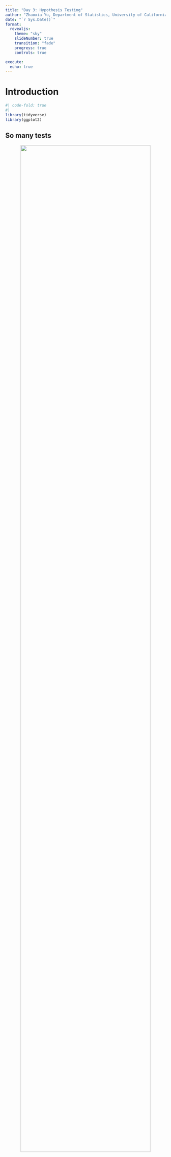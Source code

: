 ```yaml
---
title: "Day 3: Hypothesis Testing"
author: "Zhaoxia Yu, Department of Statistics, University of California, Irvine"
date: "`r Sys.Date()`"
format: 
  revealjs:
    theme: "sky"
    slideNumber: true
    transition: "fade"
    progress: true
    controls: true

execute:
  echo: true
---
```


# Introduction

```r
#| code-fold: true
#| 
library(tidyverse)
library(ggplot2)
```

## So many tests

::: {style="text-align: center;"}
![](images/clipboard-1167207519.png){height="90%"}
:::

## Read Data

```r
#| code-fold: true

alzheimer_data <- read.csv('data/alzheimer_data.csv') %>% 
  select(id, diagnosis, age, educ, female, height, weight, lhippo, rhippo) %>% 
  mutate(diagnosis = as.factor(diagnosis), female = as.factor(female))


alzheimer_healthy <- read.csv('data/alzheimer_data.csv') %>% 
  select(id, diagnosis, age, educ, female, height, weight, lhippo, rhippo) %>% 
  mutate(diagnosis = as.factor(diagnosis), female = as.factor(female)) %>% filter(diagnosis==0)
```

## Hypothesis

-   A **hypothesis** is a statement about one or more random variables or their associated parameters

-   A Hypothesis a testable statement; we test it based on sample data.

-   Research questions can often be formulated in to hypotheses. Examples

    -   Are students who play musical instruments more likely to have higher GPAs than students who do not play musical instruments?

    -   Do people who exercise regularly have lower blood pressure than those who do not exercise regularly?

## TYPES OF HYPOTHESES:

**Null Hypothesis** ($H_0$)

-   **Definition**: A statement is often about no effect or no difference, or nothing of interest.

-   **Purpose**: Serves as the default or starting assumption.

**Alternative Hypothesis** ($H_a$) or $H_1$)

-   **Definition**: A statement is often about an effect or a difference.

-   **Purpose**: Represents what we are trying to find evidence for.

## HYPOTHESIS TESTING

-   To determine whether to reject the null hypothesis, we measure the empirical support provided by the observed data against the null hypothesis using some statistics.

-   We use statistics, known as test statistics, to evaluate our hypotheses.

-   A statistic is considered a **test statistic** if its sampling distribution under the null hypothesis is completely known (either exactly or approximately).

-   The distribution of test statistics under the null hypothesis is referred to as the **null distribution**.

# LIST OF QUESTIONS / EXAMPLES

## A LIST OF QUESTIONS

::: {style="font-size: 75%;"}
-   Is the mean left hippocampus volume of healthy adults 3cm$^3$?

-   Is the proportion of healthy adults with a \>3cm$^3$ right hippocampus 50%?

-   Does healthy men and women have the same mean left hippocampus volume?

-   Is human’s left hippocampus volume the same as the right hippocampus volume?

-   Is having a greater right vs left hippocampus associated with gender?

-   Is hippocampus volume correlated with age in healthy adults?

-   Does left hippocampus volume differ across diagnosis groups?
:::

# Example 1

## Example 1

::: {style="font-size: 75%;"}
-   **Research Question**: Is the mean left hippocampus volume of healthy adults greater than 3cm$^3$?

-   **Null Hypothesis**: The mean left hippocampus volume of healthy adults is 3cm$^3$.

-   **Alternative Hypothesis**: The mean left hippocampus volume of healthy adults is different from 3cm3

$$H_0:μ=3 \mbox{ vs } H_1: μ\not=3$$

-   Calculate the sample mean. What does the sample mean tell you? Should you reject $H_0$ based on the result?
:::

```r
#| code-fold: true
mean(alzheimer_healthy$lhippo)
```

## Example 1

-   If the true distribution is $N(3,\sigma^2)$, we have $\bar X\sim N(3, \sigma^2/n)$. Further, $\frac{\bar X - 3}{\sigma/\sqrt{n}}\sim N(0,1)$

-   Because $\sigma$ is unknown, we replace it with the $s$, the sample SD, leading to a test statistic $$T=\frac{\bar X - 3}{s/\sqrt{n}}\overset{H_0}\sim t_{n-1}$$

-   The “$H_0$” above “\sim\$" indicates this is the null distribution of the test statistic $T$, i.e., the distribution when $H_0$ is true.

## Example 1

-   We say T is a statistic because it can be computed once we have data and its distribution is known under $H_0$.

-   In this example, the null distribution is $t_{1534−1}$ , very similar to $N(0,1)$, only slightly more spread out.

-   Calculate the test statistics

```r
#| code-fold: true
n=length(alzheimer_healthy$lhippo)
(mean(alzheimer_healthy$lhippo)-3)/ (sd(alzheimer_healthy$lhippo)/sqrt(n))
```

-   Is this value surprising if $H_0$ is true? Why?

## Example 1

-   The null distribution is used as the reference to examine when the observed test statistic is surprising, in the direction of $H_1$.

-   The p-value is defined as probability of observing a value that is as extreme as or more so in the direction of $H_1$.

-   In this example, $H_1: \mu\not=3$, i.e., both directions are considered extreme.

::: {style="text-align: center;"}
![](images/clipboard-888276776.png){width="40%"}
:::

## Step-by-Step for One-sample T-test

```r
#| code-fold: true
#probability of greater than 17.72495
print("probability of greater than 17.72495")
pt(17.72495, df=n-1, lower.tail=F)

#probability of less than -17.72495
print("probability of less than -17.72495")
pt(-17.72495, df=n-1, lower.tail=T)

#p-value
print("p-value")
pt(17.72495, df=n-1, lower.tail=F)+pt(-17.72495, df=n-1, lower.tail=T)
```

## Use t.test

We don’t have to the calculation manually. We can run a one-sample t-test using `t.test`

```r
#| code-fold: true

#the default test is two-tailed/sided
t.test(alzheimer_healthy$lhippo, mu=3)  
```

# EXAMPLE 1 L: LEFT-TAILED

-   Suppose we consider $H_0: \mu=3 \mbox{ vs } H_1: \mu < 3$.
-   Then p-value should be calculated to reflect the direction of $H_1$.

::: {style="text-align: center;"}
![](images/clipboard-1191121346.png){height="20%"}
:::

```r
#| code-fold: true
#use the CDF of t to compute p-value
pt(17.72495, df=n-1, lower.tail=T)

#use t-test
t.test(alzheimer_healthy$lhippo, mu=3, alternative = "less")  
```

# EXAMPLE 1 R: RIGHT-TAILED

-   Suppose we consider $H_0: \mu=3 \mbox{ vs } H_1: \mu>3$.

-   Again, p-value should be calculated to reflect the direction of $H_1$.

::: {style="text-align: center;"}
![](images/clipboard-4027981191.png){width="30%"}
:::

```r
#| code-fold: true
#use the CDF of t to compute p-value
pt(17.72495, df=n-1, lower.tail=F)
#use t-test
t.test(alzheimer_healthy$lhippo, mu=3, alternative = "greater")  
```

## EXAMPLE 1: SUMMARY

We have presented **one-sample t-test**.

::: {style="text-align: center;"}
![](images/clipboard-2496702990.png){width="80%"}
:::

# Example 2

## Example 2
- **Research Question**: Is the proportion of healthy adults with a >3cm$^3$ right hippocampus 50%?

- **Null Hypothesis**: The proportion of healthy adults with a >3cm$^3$
 right hippocampus is 50%.

- **Alternative Hypothesis**: The proportion of healthy adults with a >3cm$^3$ right hippocampus is greater than 50%.

$$H_0: p=0.5 \mbox{ vs } p>0.5 $$

- Method: **one-sample proportion z-test** (one-tailed/sided, right-tailed)


## Example 2

::: {style="font-size: 75%;"}
- To construct a test statistic for one-sample proportion test, we 

1. calculate the sample proportion, denoted by $\hat p$.

2. calculate its standard error, which equals $\hat p (1-\hat p)/\sqrt{n}$ .

3. obtain a standardized test statistics

$$\frac{\hat p - p_0}{\sqrt{\hat p (1-\hat p)/n}}$$

where $p_0$ is the hypothetical value specified in $H_0:p=p_0$.

4. compare to the $N(0,1)$, which is the approximate null distribution of the test statistic.
:::

## Example 2
```r
#| code-fold: true
phat=mean(alzheimer_healthy$lhippo>3 )
phat

phat.se=sqrt(phat*(1-phat)/n)
phat.se

(phat-0.5)/phat.se

#p-value
pnorm((phat-0.5)/phat.se, lower.tail = F)
```


# EXAMPLE 3

## Example 3
- **Research Question**: Does healthy men and women have the same mean left hippocampus volume?

- **Null Hypothesis**: Healthy men and women have the same mean left hippocampus volume.

- **Alternative Hypothesis**: Healthy men and women have different mean left hippocampus volume.

$$H_0: \mu_f = \mu_m \mbox{ vs } H_1: \mu_f \not= \mu_m$$

- Method: **two-sample t-test**, which compares the mean of two populations

## Example 3
- The way to construct a two-sample t-test statistic is similar to that for one-sample t-test.

1. Calculate the difference in the sample means between two groups
2. Calculate the standard error of the difference in sample means
3. Standardize it to construct a test statistic
4. Compare this two-sample t.test to the reference/null distribution, which is a t-distribution


## EXAMPLE 3
- One complication: whether to assume the two populations have the same variance
  - The results of the two versions might be slightly different
  - the default in R is unequal variance

## EXAMPEL 3
We will present the result of two-sided test. If desired, we can also perform one-sided tests.

```r
#| code-fold: true
t.test(alzheimer_healthy$lhippo[alzheimer_healthy$female==0], alzheimer_healthy$lhippo[alzheimer_healthy$female==1])

t.test(alzheimer_healthy$lhippo ~ alzheimer_healthy$female)
```
  
  
#  EXAMPLE 4
## EXAMPLE 4
- **Research Question**: Is human’s left hippocampus volume the same as the right hippocampus volume?

- **Null Hypothesis**: Human’s left hippocampus volume is the same as the right hippocampus volume.

- **Alternative Hypothesis**: Human’s left hippocampus volume is not the same as the right hippocampus volume.

$$H_0: \mu_L = \mu_R \mbox{ vs } \mu_L \not= \mu_R$$

- Method: **paired t-test**

## Example 4
- It is attempting to perform a two-sample t-test
- However, one fundamental assumption in the two-sample problem is that the two samples should be independent, such as the female group vs the male group. 
- Here we are looking at two features (left vs right hippocampus) of the same subjects. The correct test is 
- **paired t-test**, which equivalent to perform a one-sample t-test using the differences


## Example 4
```r
#| code-fold: true
t.test(alzheimer_data$rhippo, alzheimer_data$lhippo, paired = T)

#equivalently, 
t.test(alzheimer_data$rhippo- alzheimer_data$lhippo)
```

# Example 5

## Example 5

- **Research Question**: Is having a greater right vs left hippocampus associated with gender in healthy adults?

- This is category variable vs category variable problem

- Method: **chi-squared test**

```r
#| code-fold: true

table(alzheimer_data$rhippo>alzheimer_data$lhippo,
      alzheimer_data$female)

chisq.test(table(alzheimer_data$rhippo>alzheimer_data$lhippo,
      alzheimer_data$female))
```


# Example 6

## Example 6
- **Research Question**: Is hippocampus volume correlated with age in healthy adults?

- **Null Hypothesis**: hippocampus volume and age are not correlated.
- **Alternative Hypothesis**: hippocampus volume and age are not correlated.

$$H_0: \rho=0 \mbox{ vs } H_1: \rho\not=0$$

- Method: correlation test, more general, linear regression.

## Example 6: Visualization
```r
#| code-fold: true
#| fig-align: center

alzheimer_healthy$hippo = (alzheimer_healthy$lhippo+alzheimer_healthy$rhippo)/2

plot(alzheimer_healthy$age, alzheimer_healthy$hippo)
```
Discussion: is there a linear trend? are there regions of concerns? 


## Example 6
```r
#| code-fold: true

cor.test(alzheimer_healthy$age, alzheimer_healthy$hippo)

#alternatively, we can use linear regression
summary(lm(alzheimer_healthy$hippo ~ alzheimer_healthy$age))
```

# Example 7

## Example 7
- **Research Question**: Does left hippocampus volume differ across diagnosis groups?

- **Null Hypothesis**: 

- **Alternative Hypothesis**:

$$H_0: \mu_0=\mu_1=\mu_2 \mbox{ vs } H_1: \mbox{ at least two means are different}$$

- Method: one-way analysis of variance (ANOVA), more generally, linear regression

## Example 7
```r
#| code-fold: true


summary(aov(alzheimer_data$lhippo ~ alzheimer_data$diagnosis))

#equivalently
summary(aov(lhippo ~ diagnosis, data=alzheimer_data))
```

## NONPARAMETRIC TESTS

::: {style="font-size: 75%;"}
- The tests we introduced might not work well for small sample sizes.

- There are corresponding parametric methods, which are more robust. 
 
1. one-sample t-test : signed rank test

2. two-sample t-test : Mann-Whitney U test, also known as Wilcoxon rank sum test

3. one-sample proportion test : binomial test

4. paired t-test : signed rank test

5. chi-squared test : Fisher’s exact test

6. Pearson’s correlation : Spearman’s correlation

7. one-way ANOVA : Kruskal-Wallis H test
:::


